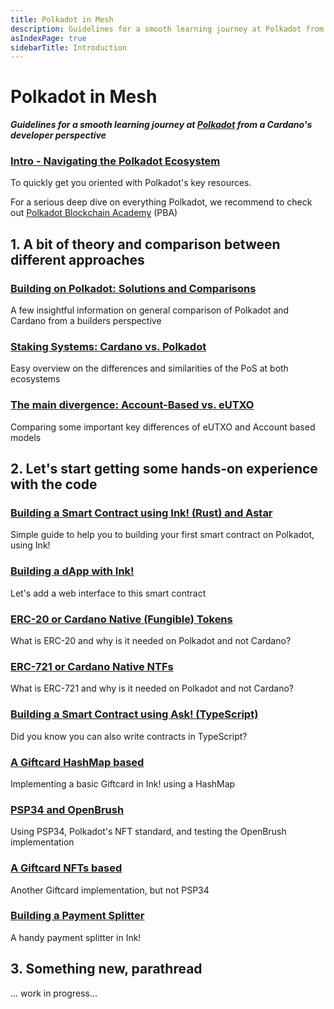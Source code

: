 ```yaml
---
title: Polkadot in Mesh
description: Guidelines for a smooth learning journey at Polkadot from a Cardano's developer perspective
asIndexPage: true
sidebarTitle: Introduction
---
```


# Polkadot in Mesh

**_Guidelines for a smooth learning journey at [Polkadot](https://polkadot.com/) from a Cardano's developer perspective_**

### [Intro - Navigating the Polkadot Ecosystem](000/0001)

To quickly get you oriented with Polkadot's key resources.

For a serious deep dive on everything Polkadot, we recommend to check out [Polkadot Blockchain Academy](https://polkadot.academy/) (PBA)

## 1. A bit of theory and comparison between different approaches

### [Building on Polkadot: Solutions and Comparisons](100/1001)

A few insightful information on general comparison of Polkadot and Cardano from a builders perspective

### [Staking Systems: Cardano vs. Polkadot](100/1002)

Easy overview on the differences and similarities of the PoS at both ecosystems

### [The main divergence: Account-Based vs. eUTXO](100/1003)

Comparing some important key differences of eUTXO and Account based models

## 2. Let's start getting some hands-on experience with the code

### [Building a Smart Contract using Ink! (Rust) and Astar](200/2001)

Simple guide to help you to building your first smart contract on Polkadot, using Ink!

### [Building a dApp with Ink!](200/2002)

Let's add a web interface to this smart contract

### [ERC-20 or Cardano Native (Fungible) Tokens](200/2003)

What is ERC-20 and why is it needed on Polkadot and not Cardano?

### [ERC-721 or Cardano Native NTFs](200/2004)

What is ERC-721 and why is it needed on Polkadot and not Cardano?

### [Building a Smart Contract using Ask! (TypeScript)](200/2005)

Did you know you can also write contracts in TypeScript?

### [A Giftcard HashMap based](200/2006)

Implementing a basic Giftcard in Ink! using a HashMap

### [PSP34 and OpenBrush](200/2007)

Using PSP34, Polkadot's NFT standard, and testing the OpenBrush implementation

### [A Giftcard NFTs based](200/2008)

Another Giftcard implementation, but not PSP34

### [Building a Payment Splitter](200/2009)

A handy payment splitter in Ink!

## 3. Something new, parathread

... work in progress...
